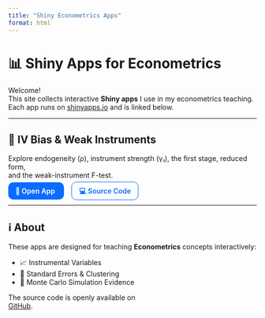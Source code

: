 ```yaml
---
title: "Shiny Econometrics Apps"
format: html
---
```


# 📊 Shiny Apps for Econometrics

Welcome!  
This site collects interactive **Shiny apps** I use in my econometrics teaching.  
Each app runs on [shinyapps.io](https://www.shinyapps.io) and is linked below.

---

## 🎯 IV Bias & Weak Instruments

Explore endogeneity (ρ), instrument strength (γ₁), the first stage, reduced form,  
and the weak-instrument F-test.

<p>
<a href="https://felixnoth.shinyapps.io/iv_bias_weak_instruments/" target="_blank"
   style="background:#0b6cff;color:#fff;padding:.55rem .9rem;border-radius:10px;text-decoration:none;font-weight:600;">
  🚀 Open App
</a>
&nbsp; &nbsp;
<a href="https://github.com/felixnoth/Shiny-Econometrics/tree/main/apps/iv_bias_weak_instruments" target="_blank"
   style="padding:.55rem .9rem;border-radius:10px;text-decoration:none;font-weight:600;border:1px solid #0b6cff;color:#0b6cff;">
  💻 Source Code
</a>
</p>

---

## ℹ️ About

These apps are designed for teaching **Econometrics** concepts interactively:  

- 📈 Instrumental Variables  
- 🧮 Standard Errors & Clustering  
- 🎲 Monte Carlo Simulation Evidence  

The source code is openly available on  
[GitHub](https://github.com/felixnoth/Shiny-Econometrics).